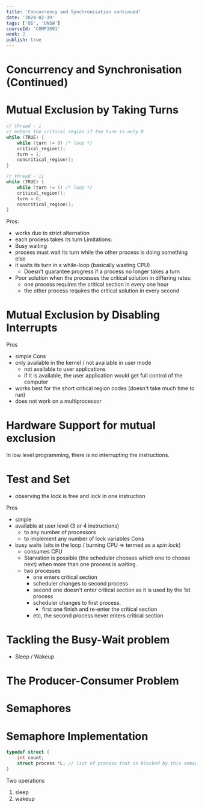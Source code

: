 ```yaml
---
title: 'Concurrency and Synchronisation continued'
date: '2024-02-19'
tags: ['OS', 'UNSW']
courseId: 'COMP3891'
week: 2
publish: true
---
```

# Concurrency and Synchronisation (Continued)

# Mutual Exclusion by Taking Turns

```C
// thread - i
// enters the critical region if the turn is only 0
while (TRUE) {
	while (turn != 0) /* loop */
	critical_region();
	turn = 1;
	noncritical_region();
}

// thread - ii
while (TRUE) {
	while (turn != 1) /* loop */
	critical_region();
	turn = 0;
	noncritical_region();
}
```

Pros:
- works due to strict alternation
- each process takes its turn
Limitations:
- Busy waiting
- process must wait its turn while the other process is doing something else
- it waits its turn in a while-loop (basically wasting CPU)
	- Doesn't guarantee progress if a process no longer takes a turn
- Poor solution when the processes the critical solution in differing rates:
	- one process requires the critical section in every one hour
	- the other process requires the critical solution in every second

# Mutual Exclusion by Disabling Interrupts
Pros
- simple
Cons
- only available in the kernel / not available in user mode
	- not available to user applications
	- if it is available, the user application would get full control of the computer
- works best for the short critical region codes (doesn't take much time to run)
- does not work on a multiprocessor


# Hardware Support for mutual exclusion
In low level programming, there is no interrupting the instructions.

# Test and Set
- observing the lock is free and lock in one instruction

Pros
- simple
- available at user level (3 or 4 instructions)
	- to any number of processors
	- to implement any number of lock variables
Cons
- busy waits (sits in the loop / burning CPU => termed as a *spin lock*)
	- consumes CPU
	- Starvation is possible (the scheduler chooses which one to choose next) when more than one process is waiting.
	- two processes
		- one enters critical section
		- scheduler changes to second process
		- second one doesn't enter critical section as it is used by the 1st process
		- scheduler changes to first process.
			- first one finish and re-enter the critical section
		- etc, the second process never enters critical section

# Tackling the Busy-Wait problem
- Sleep / Wakeup

# The Producer-Consumer Problem 

# Semaphores

# Semaphore Implementation
```C
typedef struct {
	int count;
	struct process *L; // list of process that is blocked by this semaphore
}
```
Two operations
1. sleep
2. wakeup

